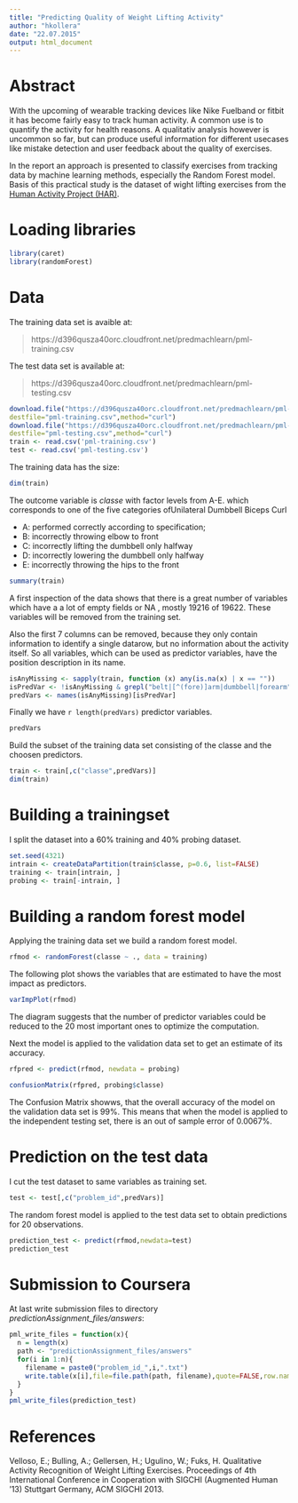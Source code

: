 ```yaml
---
title: "Predicting Quality of Weight Lifting Activity"
author: "hkollera"
date: "22.07.2015"
output: html_document
---
```


# Abstract
With the upcoming of wearable tracking devices like Nike Fuelband or fitbit it has become fairly easy to track human activity. A common use is to quantify the activity for health reasons. A qualitativ analysis however is uncommon so far, but can produce useful information for different usecases like mistake detection and user feedback about the quality of exercises.

In the report an approach is presented to classify exercises from tracking data by machine learning methods, especially the Random Forest model. Basis of this practical study is the dataset of wight lifting exercises from the [Human Activity Project (HAR)](http://groupware.les.inf.puc-rio.br/har).

# Loading libraries

```r
library(caret)
library(randomForest)
```

# Data 

The training data set is avaible at:

> https://d396qusza40orc.cloudfront.net/predmachlearn/pml-training.csv

The test data set is available at:

> https://d396qusza40orc.cloudfront.net/predmachlearn/pml-testing.csv

```r
download.file("https://d396qusza40orc.cloudfront.net/predmachlearn/pml-training.csv",
destfile="pml-training.csv",method="curl")
download.file("https://d396qusza40orc.cloudfront.net/predmachlearn/pml-testing.csv",
destfile="pml-testing.csv",method="curl")
train <- read.csv('pml-training.csv')
test <- read.csv('pml-testing.csv')
```

The training data has the size:
```r
dim(train)
```
The outcome variable is *classe* with factor levels from A-E. which corresponds to one of the five categories ofUnilateral Dumbbell Biceps Curl  

  * A: performed correctly according to specification;
  * B: incorrectly throwing elbow to front
  * C: incorrectly lifting the dumbbell only halfway
  * D: incorrectly lowering the dumbbell only halfway 
  * E: incorrectly throwing the hips to the front

```r
summary(train)
```

A first inspection of the data shows that there is a great number of variables which have a a lot of empty fields or NA , mostly 19216 of 19622. These variables will be removed from the training set.

Also the first 7 columns can be removed, because they only contain information to identify a single datarow, but no information about the activity itself. So all variables, which can be used as predictor variables, have the position description in its name.

```r
isAnyMissing <- sapply(train, function (x) any(is.na(x) | x == ""))
isPredVar <- !isAnyMissing & grepl("belt|[^(fore)]arm|dumbbell|forearm", names(isAnyMissing))
predVars <- names(isAnyMissing)[isPredVar]
```
Finally we have `r length(predVars)` predictor variables.
```r
predVars
```

Build the subset of the training data set consisting of the classe and the choosen predictors.
```r
train <- train[,c("classe",predVars)]
dim(train)
```

# Building a trainingset

I split the dataset into a 60% training and 40% probing dataset.

```r
set.seed(4321)
intrain <- createDataPartition(train$classe, p=0.6, list=FALSE)
training <- train[intrain, ]
probing <- train[-intrain, ]
```

# Building a random forest model

Applying the training data set we build a random forest model.
```r
rfmod <- randomForest(classe ~ ., data = training)
```

The following plot shows the variables that are estimated to have the most impact as predictors.

```r
varImpPlot(rfmod)
```

The diagram suggests that the number of predictor variables could be reduced to the 20 most important ones to optimize the computation.  

Next the model is applied to the validation data set to get an estimate of its accuracy.

```r
rfpred <- predict(rfmod, newdata = probing)
```
```r
confusionMatrix(rfpred, probing$classe)
```

The Confusion Matrix showws, that the overall accuracy of the model on the validation data set is 99%. This means that when the model is applied to the independent testing set, there is an out of sample error of 0.0067%.

# Prediction on the test data
I cut the test dataset to same variables as training set.
```r
test <- test[,c("problem_id",predVars)]
```
The random forest model is applied to the test data set to obtain predictions for 20
observations.

```r
prediction_test <- predict(rfmod,newdata=test)
prediction_test
```

# Submission to Coursera
At last write submission files to directory *predictionAssignment_files/answers*: 
```r
pml_write_files = function(x){
  n = length(x)
  path <- "predictionAssignment_files/answers"
  for(i in 1:n){
    filename = paste0("problem_id_",i,".txt")
    write.table(x[i],file=file.path(path, filename),quote=FALSE,row.names=FALSE,col.names=FALSE)
  }
}
pml_write_files(prediction_test)
```

# References

Velloso, E.; Bulling, A.; Gellersen, H.; Ugulino, W.; Fuks, H. Qualitative Activity Recognition of Weight Lifting Exercises. Proceedings of 4th International Conference in Cooperation with SIGCHI (Augmented Human '13) Stuttgart Germany, ACM SIGCHI 2013.



